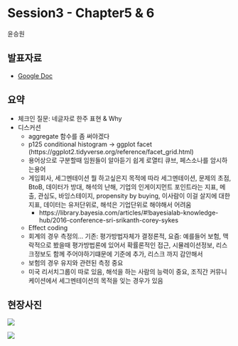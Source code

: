 # Session3 - Chapter5 & 6
윤승원

## 발표자료
- [Google Doc](https://docs.google.com/document/d/1UH_LhcAvRSAJOW50dQhi_ouG7xgf-jSQ-kBWLW0ZZHs/edit?usp=sharing)

## 요약
- 체크인 질문: 네글자로 한주 표현 & Why
- 디스커션
    - aggregate 함수를 좀 써야겠다
    - p125 conditional histogram -> ggplot facet (https://ggplot2.tidyverse.org/reference/facet_grid.html)
    - 용어상으로 구분할때 임원들이 알아듣기 쉽게 로열티 큐브, 페스소나를 암시하는용어
    - 게임회사, 세그멘테이션 뭘 하고싶은지 목적에 따라 세그멘테이션, 문제의 초점, BtoB, 데이터가 방대, 해석의 난해, 기업의 인게이지먼트 포인트라는 지표, 메출, 관심도, 바잉스테이지, propensity by buying, 이사람이 이걸 살지에 대한 지표, 데이터는 유저단위로, 해석은 기업단위로 해야해서 어려움
	    - https://library.bayesia.com/articles/#!bayesialab-knowledge-hub/2016-conference-sri-srikanth-corey-sykes
    - Effect coding
    - 회계의 경우 측정의... 기존: 평가방법자체가 결정론적, 요즘: 예를들어 보험, 맥락적으로 봤을때 평가방법론에 있어서 확률론적인 접근, 시뮬레이션정보, 리스크정보도 함께 주어야하기떄문에 기준에 추가, 리스크 까지 감안해서
    - 보험의 경우 유지와 관련된 측정 중요
    - 미국 리서치그룹이 따로 있음, 해석을 하는 사람의 능력이 중요, 조직간 커뮤니케이션에서 세그멘테이션의 목적을 잊는 경우가 있음

## 현장사진

![](img/s3/1.png)

![](img/s3/2.png)